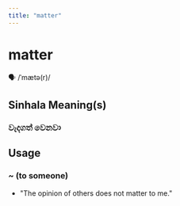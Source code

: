 ```yaml
---
title: "matter"
---
```


# matter

🗣️ /ˈmætə(r)/

## Sinhala Meaning(s)

### වැදගත් වෙනවා

## Usage

### ~ (to someone)

- "The opinion of others does not matter to me."

